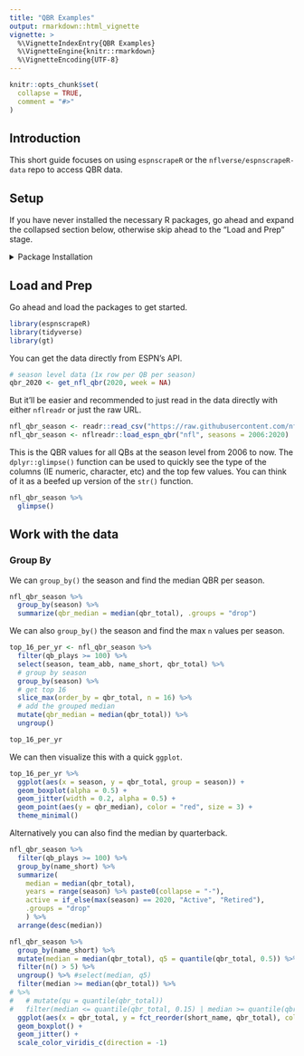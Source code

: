 ```yaml
---
title: "QBR Examples"
output: rmarkdown::html_vignette
vignette: >
  %\VignetteIndexEntry{QBR Examples}
  %\VignetteEngine{knitr::rmarkdown}
  %\VignetteEncoding{UTF-8}
---
```


```r
knitr::opts_chunk$set(
  collapse = TRUE,
  comment = "#>"
)
```

## Introduction

This short guide focuses on using `espnscrapeR` or the `nflverse/espnscrapeR-data` repo to access QBR data.

## Setup

If you have never installed the necessary R packages, go ahead and expand the collapsed section below, otherwise skip ahead to the "Load and Prep" stage.

<details><summary>Package Installation</summary>

You'll need the following packages to get started. Note that as of now, `espnscrapeR` is not on CRAN so you'll need to install it from GitHub as seen below.

```r
install.packages(c("tidyverse", "gt", "remotes"), type = "binary")
remotes::install_github("espnscrapeR")
```


</details>

## Load and Prep

Go ahead and load the packages to get started.

```r
library(espnscrapeR)
library(tidyverse)
library(gt)
```

You can get the data directly from ESPN's API.

```r
# season level data (1x row per QB per season)
qbr_2020 <- get_nfl_qbr(2020, week = NA)
```

But it'll be easier and recommended to just read in the data directly with either `nflreadr` or just the raw URL.

```r
nfl_qbr_season <- readr::read_csv("https://raw.githubusercontent.com/nflverse/espnscrapeR-data/master/data/qbr-nfl-season.csv")
nfl_qbr_season <- nflreadr::load_espn_qbr("nfl", seasons = 2006:2020)
```

This is the QBR values for all QBs at the season level from 2006 to now. The `dplyr::glimpse()` function can be used to quickly see the type of the columns (IE numeric, character, etc) and the top few values. You can think of it as a beefed up version of the `str()` function.

```r
nfl_qbr_season %>% 
  glimpse()
```

## Work with the data

### Group By

We can `group_by()` the season and find the median QBR per season.

```r
nfl_qbr_season %>% 
  group_by(season) %>% 
  summarize(qbr_median = median(qbr_total), .groups = "drop")
```

We can also `group_by()` the season and find the max `n` values per season.

```r
top_16_per_yr <- nfl_qbr_season %>% 
  filter(qb_plays >= 100) %>% 
  select(season, team_abb, name_short, qbr_total) %>% 
  # group by season
  group_by(season) %>% 
  # get top 16
  slice_max(order_by = qbr_total, n = 16) %>% 
  # add the grouped median
  mutate(qbr_median = median(qbr_total)) %>% 
  ungroup()

top_16_per_yr
```

We can then visualize this with a quick `ggplot`.

```r
top_16_per_yr %>% 
  ggplot(aes(x = season, y = qbr_total, group = season)) +
  geom_boxplot(alpha = 0.5) +
  geom_jitter(width = 0.2, alpha = 0.5) +
  geom_point(aes(y = qbr_median), color = "red", size = 3) +
  theme_minimal()
```

Alternatively you can also find the median by quarterback.

```r
nfl_qbr_season %>%
  filter(qb_plays >= 100) %>% 
  group_by(name_short) %>% 
  summarize(
    median = median(qbr_total), 
    years = range(season) %>% paste0(collapse = "-"),
    active = if_else(max(season) == 2020, "Active", "Retired"),
    .groups = "drop"
    ) %>% 
  arrange(desc(median))
```


```r
nfl_qbr_season %>%
  group_by(name_short) %>% 
  mutate(median = median(qbr_total), q5 = quantile(qbr_total, 0.5)) %>% 
  filter(n() > 5) %>% 
  ungroup() %>% #select(median, q5)
  filter(median >= median(qbr_total)) %>% 
# %>% 
#   # mutate(qu = quantile(qbr_total))
#   filter(median <= quantile(qbr_total, 0.15) | median >= quantile(qbr_total, 0.75)) %>% 
  ggplot(aes(x = qbr_total, y = fct_reorder(short_name, qbr_total), color = season)) +
  geom_boxplot() +
  geom_jitter() +
  scale_color_viridis_c(direction = -1)
```
